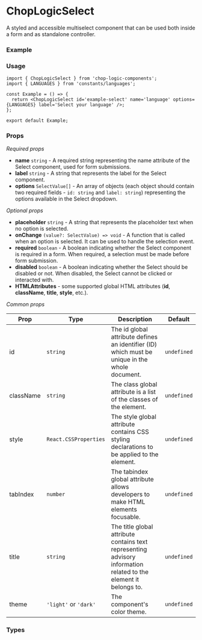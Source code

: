 
<Meta of={Select} title='Select' />

# ChopLogicSelect

A styled and accessible multiselect component that can be used both inside a form and as standalone controller.

### Example

<Canvas of={Select.Default} />

### Usage

```tsx
import { ChopLogicSelect } from 'chop-logic-components';
import { LANGUAGES } from 'constants/languages';

const Example = () => {
  return <ChopLogicSelect id='example-select' name='language' options={LANGUAGES} label='Select your language' />;
};

export default Example;
```

### Props

_Required props_

- **name** `string` - A required string representing the name attribute of the Select component, used for form submissions.
- **label** `string` - A string that represents the label for the Select component.
- **options** `SelectValue[]` - An array of objects (each object should contain two required fields - `id: string` and `label: string`) representing the options available in the Select dropdown.

_Optional props_

- **placeholder** `string` - A string that represents the placeholder text when no option is selected.
- **onChange** `(value?: SelectValue) => void` - A function that is called when an option is selected. It can be used to handle the selection event.
- **required** `boolean` - A boolean indicating whether the Select component is required in a form. When required, a selection must be made before form submission.
- **disabled** `boolean` - A boolean indicating whether the Select should be disabled or not. When disabled, the Select cannot be clicked or interacted with.
- **HTMLAttributes** - some supported global HTML attributes (**id**, **className**, **title**, **style**, etc.).

_Common props_

| Prop      | Type                  | Description                                                                                                      | Default     |
| --------- | --------------------- | ---------------------------------------------------------------------------------------------------------------- | ----------- |
| id        | `string`              | The id global attribute defines an identifier (ID) which must be unique in the whole document.                   | `undefined` |
| className | `string`              | The class global attribute is a list of the classes of the element.                                              | `undefined` |
| style     | `React.CSSProperties` | The style global attribute contains CSS styling declarations to be applied to the element.                       | `undefined` |
| tabIndex  | `number`              | The tabindex global attribute allows developers to make HTML elements focusable.                                 | `undefined` |
| title     | `string`              | The title global attribute contains text representing advisory information related to the element it belongs to. | `undefined` |
| theme     | `'light'` or `'dark'` | The component's color theme.                                                                                     | `undefined` |

### Types

```ts
type ChopLogicSelectProps = React.SelectHTMLAttributes<HTMLSelectElement> & {
  name: string;
  label: string;
  options: SelectValue[];
  onChange?: (value?: SelectValue) => void;
  placeholder?: string;
};
```

```ts
type SelectValue = {
  id: string;
  label: string;
} & { [key in string]: unknown };
```
